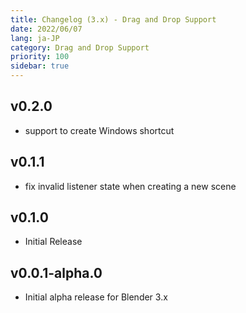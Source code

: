 ```yaml
---
title: Changelog (3.x) - Drag and Drop Support
date: 2022/06/07
lang: ja-JP
category: Drag and Drop Support
priority: 100
sidebar: true
---
```


## v0.2.0

- support to create Windows shortcut

## v0.1.1

- fix invalid listener state when creating a new scene

## v0.1.0

- Initial Release

## v0.0.1-alpha.0

- Initial alpha release for Blender 3.x
